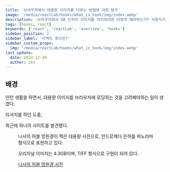 ```yaml
---
title: '브라우저에서 대용량 이미지를 다루는 방법에 대한 탐구'
image: '/media/reactLab/hooks/what_is_hook/img/index.webp'
description: '브라우저에서 GB 단위의 이미지를 처리하려면 어떻게 해야하는가? 사용자가 이를 로딩하기 위해선 많은 시간과 비용이 필요해진다. 이를 최적화하고, 효과적으로 필요한 부분만 호출할 수 있는 방법에 대해서 연구해보고자 한다.'
tags: [hooks, react]
keywords: ['react', 'reactLab', 'overview', 'hooks']
sidebar_position: 2
sidebar_label: '리액트 훅이란?'
sidebar_custom_props:
  img: '/media/reactLab/hooks/what_is_hook/img/index.webp'
last_update:
  date: 2024-12-30
  author: zen
---
```



## 배경

인턴 생활을 하면서, 대용량 이미지를 브라우저에 로딩하는 것을 고려해야하는 일이 생겼다.

리서치를 하던 도중, 

최근에 하나의 사이트를 발견했다.

<Figure fileName="huble.webp" alt="나사의 허블 망원경 사진" caption="나사의 허블 망원경 사진" href="https://esahubble.org/images/heic1502a/">

나사의 허블 망원경이 찍은 대용량 사진으로, 안드로메다 은하를 파노라마 형식으로 표현하고 있다.

오리지널 이미지는 4.3GB이며, TIFF 형식으로 구현이 되어 있다.


[나사의 허블 망원경 사진](https://esahubble.org/images/heic1502a/zoomable/)
